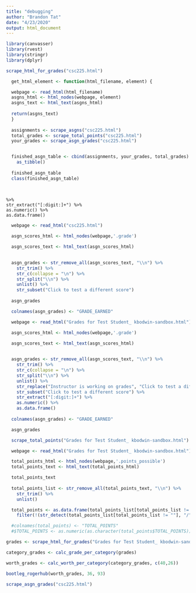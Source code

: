 ```yaml
---
title: "debugging"
author: "Brandon Tat"
date: "4/23/2020"
output: html_document
---
```


```r
library(canvasser)
library(rvest)
library(stringr)
library(dplyr)
```

```r
scrape_html_for_grades("csc225.html") 
```



```r
  get_html_element <- function(html_filename, element) {

  webpage <- read_html(html_filename)
  asgns_html <- html_nodes(webpage, element)
  asgns_text <- html_text(asgns_html)
  
  return(asgns_text)
  }
  
  assignments <- scrape_asgns("csc225.html")
  total_grades <- scrape_total_points("csc225.html")
  your_grades <- scrape_asgn_grades("csc225.html")


  finished_asgn_table <- cbind(assignments, your_grades, total_grades) %>% 
    as_tibble()
  
  finished_asgn_table
  class(finished_asgn_table)
  
  
```

    %>%
    str_extract("[:digit:]+") %>%
    as.numeric() %>%
    as.data.frame()
  

```r
  webpage <- read_html("csc225.html")

  asgn_scores_html <- html_nodes(webpage,'.grade')

  asgn_scores_text <- html_text(asgn_scores_html)
  

  asgn_grades <- str_remove_all(asgn_scores_text, "\\n") %>%
    str_trim() %>%
    str_c(collapse = "\n") %>%
    str_split("\\n") %>%
    unlist() %>%
    str_subset("Click to test a different score") 
  
  asgn_grades

  colnames(asgn_grades) <- "GRADE_EARNED"
```

```r
  webpage <- read_html("Grades for Test Student_ kbodwin-sandbox.html")

  asgn_scores_html <- html_nodes(webpage,'.grade')

  asgn_scores_text <- html_text(asgn_scores_html)
  

  asgn_grades <- str_remove_all(asgn_scores_text, "\\n") %>%
    str_trim() %>%
    str_c(collapse = "\n") %>%
    str_split("\\n") %>%
    unlist() %>% 
    str_replace("Instructor is working on grades", "Click to test a different score -") %>% 
    str_subset("Click to test a different score") %>%
    str_extract("[:digit:]+") %>% 
    as.numeric() %>%
    as.data.frame()
  
  colnames(asgn_grades) <- "GRADE_EARNED"

  asgn_grades

  scrape_total_points("Grades for Test Student_ kbodwin-sandbox.html")

```


```r
  webpage <- read_html("Grades for Test Student_ kbodwin-sandbox.html")

  total_points_html <- html_nodes(webpage,'.points_possible')
  total_points_text <- html_text(total_points_html)

  total_points_text
  
  total_points_list <- str_remove_all(total_points_text, "\\n") %>%
    str_trim() %>%
    unlist()

  total_points <- as.data.frame(total_points_list[total_points_list != ""]) %>%
    filter(!(str_detect(total_points_list[total_points_list != ""], "/")))

  #colnames(total_points) <- "TOTAL_POINTS"
  #$TOTAL_POINTS <- as.numeric(as.character(total_points$TOTAL_POINTS))
```



```r
grades <- scrape_html_for_grades("Grades for Test Student_ kbodwin-sandbox.html")

category_grades <- calc_grade_per_category(grades)

worth_grades <- calc_worth_per_category(category_grades, c(40,26))

bootleg_rogerhub(worth_grades, 36, 93)

scrape_asgn_grades("csc225.html")
```

